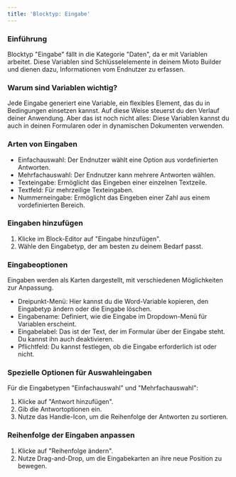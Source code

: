 ```yaml
---
title: 'Blocktyp: Eingabe'
---
```


### Einführung

Blocktyp "Eingabe" fällt in die Kategorie "Daten", da er mit Variablen arbeitet. Diese Variablen sind Schlüsselelemente in deinem Mioto Builder und dienen dazu, Informationen vom Endnutzer zu erfassen.

### Warum sind Variablen wichtig?

Jede Eingabe generiert eine Variable, ein flexibles Element, das du in Bedingungen einsetzen kannst. Auf diese Weise steuerst du den Verlauf deiner Anwendung. Aber das ist noch nicht alles: Diese Variablen kannst du auch in deinen Formularen oder in dynamischen Dokumenten verwenden.

### Arten von Eingaben

* Einfachauswahl: Der Endnutzer wählt eine Option aus vordefinierten Antworten.
* Mehrfachauswahl: Der Endnutzer kann mehrere Antworten wählen.
* Texteingabe: Ermöglicht das Eingeben einer einzelnen Textzeile.
* Textfeld: Für mehrzeilige Texteingaben.
* Nummerneingabe: Ermöglicht das Eingeben einer Zahl aus einem vordefinierten Bereich.

### Eingaben hinzufügen

1. Klicke im Block-Editor auf "Eingabe hinzufügen".
2. Wähle den Eingabetyp, der am besten zu deinem Bedarf passt.

### Eingabeoptionen

Eingaben werden als Karten dargestellt, mit verschiedenen Möglichkeiten zur Anpassung.

* Dreipunkt-Menü: Hier kannst du die Word-Variable kopieren, den Eingabetyp ändern oder die Eingabe löschen.
* Eingabename: Definiert, wie die Eingabe im Dropdown-Menü für Variablen erscheint.
* Eingabelabel: Das ist der Text, der im Formular über der Eingabe steht. Du kannst ihn auch deaktivieren.
* Pflichtfeld: Du kannst festlegen, ob die Eingabe erforderlich ist oder nicht.

### Spezielle Optionen für Auswahleingaben

Für die Eingabetypen "Einfachauswahl" und "Mehrfachauswahl":

1. Klicke auf "Antwort hinzufügen".
2. Gib die Antwortoptionen ein.
3. Nutze das Handle-Icon, um die Reihenfolge der Antworten zu sortieren.

### Reihenfolge der Eingaben anpassen

1. Klicke auf "Reihenfolge ändern".
2. Nutze Drag-and-Drop, um die Eingabekarten an ihre neue Position zu bewegen.

